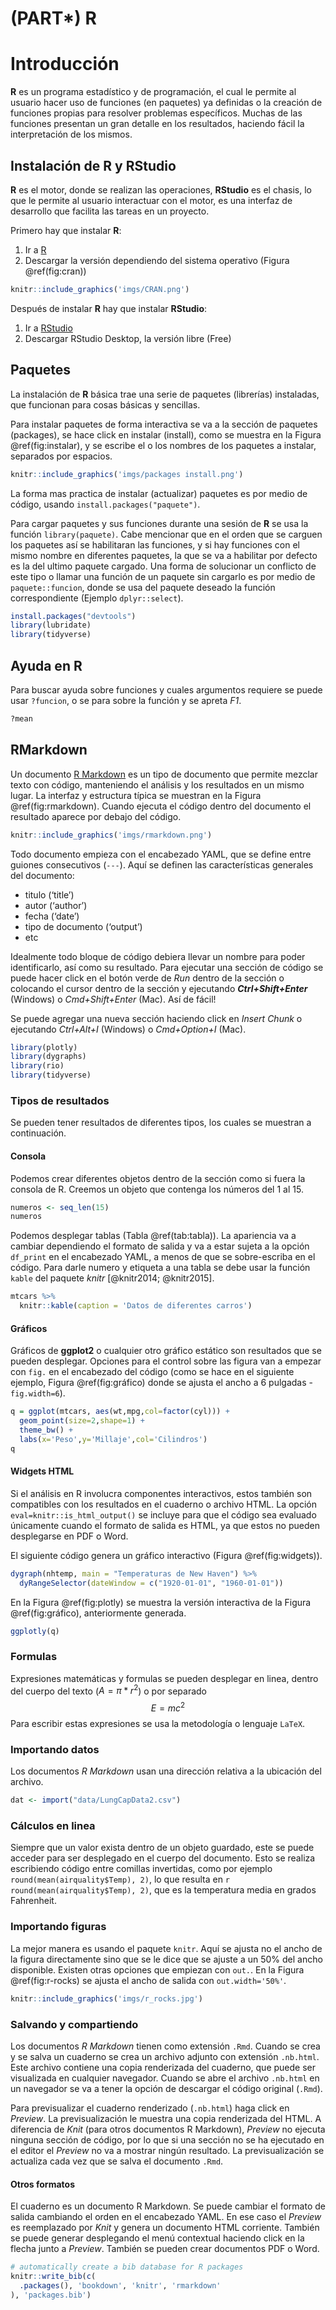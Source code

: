 # (PART\*) R {-}

# Introducción {#intro}

**R** es un programa estadístico y de programación, el cual le permite al usuario hacer uso de funciones (en paquetes) ya definidas o la creación de funciones propias para resolver problemas específicos. Muchas de las funciones presentan un gran detalle en los resultados, haciendo fácil la interpretación de los mismos.

## Instalación de R y RStudio

**R** es el motor, donde se realizan las operaciones, **RStudio** es el chasis, lo que le permite al usuario interactuar con el motor, es una interfaz de desarrollo que facilita las tareas en un proyecto.

Primero hay que instalar **R**:

1. Ir a [R](https://cran.r-project.org/)
2. Descargar la versión dependiendo del sistema operativo (Figura \@ref(fig:cran))

```r
knitr::include_graphics('imgs/CRAN.png')
```

Después de instalar **R** hay que instalar **RStudio**:

1. Ir a [RStudio](https://rstudio.com/products/rstudio/download/)
2. Descargar RStudio Desktop, la versión libre (Free)

## Paquetes

La instalación de **R** básica trae una serie de paquetes (librerías) instaladas, que funcionan para cosas básicas y sencillas.

Para instalar paquetes de forma interactiva se va a la sección de paquetes (packages), se hace click en instalar (install), como se muestra en la Figura \@ref(fig:instalar), y se escribe el o los nombres de los paquetes a instalar, separados por espacios.

```r
knitr::include_graphics('imgs/packages install.png')
```

La forma mas practica de instalar (actualizar) paquetes es por medio de código, usando `install.packages("paquete")`.

Para cargar paquetes y sus funciones durante una sesión de **R** se usa la función `library(paquete)`. Cabe mencionar que en el orden que se carguen los paquetes así se habilitaran las funciones, y si hay funciones con el mismo nombre en diferentes paquetes, la que se va a habilitar por defecto es la del ultimo paquete cargado. Una forma de solucionar un conflicto de este tipo o llamar una función de un paquete sin cargarlo es por medio de `paquete::funcion`, donde se usa del paquete deseado la función correspondiente (Ejemplo `dplyr::select`).

```r
install.packages("devtools")
library(lubridate)
library(tidyverse)
```

## Ayuda en R

Para buscar ayuda sobre funciones y cuales argumentos requiere se puede usar `?funcion`, o se para sobre la función y se apreta *F1*.

```r
?mean
```

## RMarkdown

Un documento [R Markdown](http://rmarkdown.rstudio.com) es un tipo de documento que permite mezclar texto con código, manteniendo el análisis y los resultados en un mismo lugar. La interfaz y estructura típica se muestran en la Figura \@ref(fig:rmarkdown). Cuando ejecuta el código dentro del documento el resultado aparece por debajo del código.

```r
knitr::include_graphics('imgs/rmarkdown.png')
```

Todo documento empieza con el encabezado YAML, que se define entre guiones consecutivos (`---`). Aquí se definen las características generales del documento:

* titulo ('title')
* autor ('author')
* fecha ('date')
* tipo de documento ('output')
* etc

Idealmente todo bloque de código debiera llevar un nombre para poder identificarlo, así como su resultado. Para ejecutar una sección de código se puede hacer click en el botón verde de *Run* dentro de la sección o colocando el cursor dentro de la sección y ejecutando _**Ctrl+Shift+Enter**_ (Windows) o _Cmd+Shift+Enter_ (Mac). Así de fácil!

Se puede agregar una nueva sección haciendo click en *Insert Chunk* o ejecutando *Ctrl+Alt+I* (Windows) o *Cmd+Option+I* (Mac).

```r
library(plotly)
library(dygraphs)
library(rio)
library(tidyverse)
```

### Tipos de resultados

Se pueden tener resultados de diferentes tipos, los cuales se muestran a continuación.

#### Consola

Podemos crear diferentes objetos dentro de la sección como si fuera la consola de R. Creemos un objeto que contenga los números del 1 al 15.

```r
numeros <- seq_len(15)
numeros
```

Podemos desplegar tablas (Tabla \@ref(tab:tabla)). La apariencia va a cambiar dependiendo el formato de salida y va a estar sujeta a la opción `df_print` en el encabezado YAML, a menos de que se sobre-escriba en el código. Para darle numero y etiqueta a una tabla se debe usar la función `kable` del paquete *knitr* [@knitr2014; @knitr2015].

```r
mtcars %>% 
  knitr::kable(caption = 'Datos de diferentes carros')
```

#### Gráficos

Gráficos de **ggplot2** o cualquier otro gráfico estático son resultados que se pueden desplegar. Opciones para el control sobre las figura van a empezar con `fig.` en el encabezado del código (como se hace en el siguiente ejemplo, Figura \@ref(fig:gráfico) donde se ajusta el ancho a 6 pulgadas - `fig.width=6`).

```r
q = ggplot(mtcars, aes(wt,mpg,col=factor(cyl))) + 
  geom_point(size=2,shape=1) + 
  theme_bw() + 
  labs(x='Peso',y='Millaje',col='Cilindros')
q
```

#### Widgets HTML

Si el análisis en R involucra componentes interactivos, estos también son compatibles con los resultados en el cuaderno o archivo HTML. La opción `eval=knitr::is_html_output()` se incluye para que el código sea evaluado únicamente cuando el formato de salida es HTML, ya que estos no pueden desplegarse en PDF o Word.

El siguiente código genera un gráfico interactivo (Figura \@ref(fig:widgets)).

```r
dygraph(nhtemp, main = "Temperaturas de New Haven") %>% 
  dyRangeSelector(dateWindow = c("1920-01-01", "1960-01-01"))
```

En la Figura \@ref(fig:plotly) se muestra la versión interactiva de la Figura \@ref(fig:gráfico), anteriormente generada.

```r
ggplotly(q)
```

### Formulas

Expresiones matemáticas y formulas se pueden desplegar en linea, dentro del cuerpo del texto ($A = \pi*r^{2}$) o por separado $$E = mc^{2}$$
Para escribir estas expresiones se usa la metodología o lenguaje `LaTeX`.

### Importando datos

Los documentos *R Markdown* usan una dirección relativa a la ubicación del archivo.

```r
dat <- import("data/LungCapData2.csv")
```

### Cálculos en linea

Siempre que un valor exista dentro de un objeto guardado, este se puede acceder para ser desplegado en el cuerpo del documento. Esto se realiza escribiendo código entre comillas invertidas, como por ejemplo `round(mean(airquality$Temp), 2)`, lo que resulta en `r round(mean(airquality$Temp), 2)`, que es la temperatura media en grados Fahrenheit.

### Importando figuras

La mejor manera es usando el paquete `knitr`. Aquí se ajusta no el ancho de la figura directamente sino que se le dice que se ajuste a un 50% del ancho disponible. Existen otras opciones que empiezan con `out.`. En la Figura \@ref(fig:r-rocks) se ajusta el ancho de salida con `out.width='50%'`.

```r
knitr::include_graphics('imgs/r_rocks.jpg')
```


### Salvando y compartiendo

Los documentos *R Markdown* tienen como extensión `.Rmd`. Cuando se crea y se salva un cuaderno se crea un archivo adjunto con extensión `.nb.html`. Este archivo contiene una copia renderizada del cuaderno, que puede ser visualizada en cualquier navegador. Cuando se abre el archivo `.nb.html` en un navegador se va a tener la opción de descargar el código original (`.Rmd`).

Para previsualizar el cuaderno renderizado (`.nb.html`) haga click en *Preview*. La previsualización le muestra una copia renderizada del HTML. A diferencia de *Knit* (para otros documentos R Markdown), *Preview* no ejecuta ninguna sección de código, por lo que si una sección no se ha ejecutado en el editor el *Preview* no va a mostrar ningún resultado. La previsualización se actualiza cada vez que se salva el documento `.Rmd`.

#### Otros formatos

El cuaderno es un documento R Markdown. Se puede cambiar el formato de salida cambiando el orden en el encabezado YAML. En ese caso el *Preview* es reemplazado por *Knit* y genera un documento HTML corriente. También se puede generar desplegando el menú contextual haciendo click en la flecha junto a *Preview*. También se pueden crear documentos PDF o Word.

```r
# automatically create a bib database for R packages
knitr::write_bib(c(
  .packages(), 'bookdown', 'knitr', 'rmarkdown'
), 'packages.bib')
```

